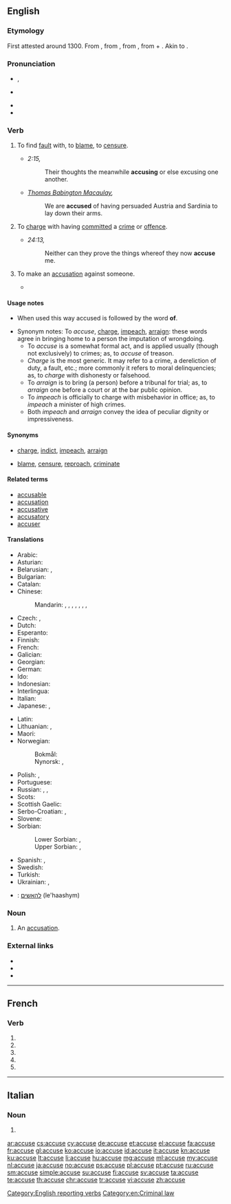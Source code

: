 {{also|accusé}}
==English==
{{Webster 1913}}

===Etymology===
First attested around 1300. From {{etyl|enm|en}} {{term|acusen|lang=enm}}, from {{etyl|fro|en}} {{term|acuser|lang=fro}}, from {{etyl|la|en}} {{term/t|la|accūsō||to call to account, accuse}}, from {{term|ad||to|lang=la}} + {{term|causa||cause, lawsuit, reason|lang=la}}. Akin to {{term|cause|lang=en}}.

===Pronunciation===
* {{a|RP}} {{enPR|əkyo͞ozʹ}}, {{IPA|/əˈkjuːz/}}
* {{a|US}} {{IPA|/ə.ˈkjuz/}}
* {{audio|En-us-accuse.ogg|Audio (US)}}
* {{rhymes|uːz}}

===Verb===
{{en-verb|accus|ing}}

# {{context|transitive|lang=en}} To find [[fault]] with, to [[blame]], to [[censure]].
#* {{rfdate}} ''{{w|Epistle to the Romans}} 2:15,''
#*: Their thoughts the meanwhile '''accusing''' or else excusing one another.
#* {{rfdate}} ''[[w:Thomas Babington Macaulay, 1st Baron Macaulay|Thomas Babington Macaulay]],''
#*: We are '''accused''' of having persuaded Austria and Sardinia to lay down their arms.
# {{context|transitive|lang=en}} To [[charge]] with having [[commit]]ted a [[crime]] or [[offence]].
#* {{rfdate}} ''{{w|Acts of the Apostles}} 24:13,''
#*: Neither can they prove the things whereof they now '''accuse''' me.
#: {{usex|For the U.S. President to be impeached, he must be '''accused''' of a high crime or misdemeanor.|lang=en}}
# {{context|intransitive|lang=en}} To make an [[accusation]] against someone.
#* {{quote-magazine|date=2013-06-08|volume=407|issue=8839|page=55|magazine={{w|The Economist}}
|title=[http://www.economist.com/news/business/21579011-president-proposes-new-round-intellectual-property-reform-obama-goes-troll-hunting Obama goes troll-hunting]
|passage=According to this saga of intellectual-property misanthropy, these creatures [patent trolls] roam the business world, buying up patents and then using them to demand extravagant payouts from companies they '''accuse''' of infringing them. Often, their victims pay up rather than face the costs of a legal battle.}}

====Usage notes====
* {{sense|legal}} When used this way accused is followed by the word '''of'''.
* Synonym notes: To ''accuse'', [[charge]], [[impeach]], [[arraign]]: these words agree in bringing home to a person the imputation of wrongdoing.
** To ''accuse'' is a somewhat formal act, and is applied usually (though not exclusively) to crimes; as, to ''accuse'' of treason.
** ''Charge'' is the most generic. It may refer to a crime, a dereliction of duty, a fault, etc.; more commonly it refers to moral delinquencies; as, to ''charge'' with dishonesty or falsehood.
** To ''arraign'' is to bring (a person) before a tribunal for trial; as, to ''arraign'' one before a court or at the bar public opinion.
** To ''impeach'' is officially to charge with misbehavior in office; as, to ''impeach'' a minister of high crimes.
** Both ''impeach'' and ''arraign'' convey the idea of peculiar dignity or impressiveness.

====Synonyms====
* {{sense|legal}} [[charge]], [[indict]], [[impeach]], [[arraign]]
* {{sense|}} [[blame]], [[censure]], [[reproach]], [[criminate]]

====Related terms====
* [[accusable]]
* [[accusation]]
* [[accusative]]
* [[accusatory]]
* [[accuser]]

====Translations====
{{trans-top|attribute blame to someone}}
* Arabic: {{t|ar|اِتَّهَمَ|tr=ittahama}}
* Asturian: {{t|ast|acusar}}
* Belarusian: {{t|be|абвінавачваць|impf|tr=abvinaváčvac’|sc=Cyrl}}, {{t|be|абвінаваціць|pf|tr=abvinavácic’|sc=Cyrl}}
* Bulgarian: {{t+|bg|обвинявам|tr=obvinjávam}}
* Catalan: {{t+|ca|acusar}}
* Chinese:
*: Mandarin: {{t|cmn|指責|sc=Hani}}, {{t+|cmn|指责|tr=zhǐzé|sc=Hani}}, {{t+|cmn|控告|tr=kònggào|sc=Hani}}, {{t|cmn|譴責|sc=Hani}}, {{t+|cmn|谴责|tr=qiǎnzhé|sc=Hani}}, {{t+|cmn|指控|tr=zhǐkòng|sc=Hani}}, {{t+|cmn|控訴|sc=Hani}}, {{t+|cmn|控诉|tr=kòngsù|sc=Hani}}
* Czech: {{t|cs|obviňovat|impf}}, {{t|cs|obvinit|pf}}
* Dutch: {{t+|nl|beschuldigen}}
* Esperanto: {{t|eo|akuzi}}
* Finnish: {{t+|fi|syyttää}}
* French: {{t+|fr|accuser}}
* Galician: {{t|gl|acusar}}
* Georgian: {{t|ka|დაბრალება}}
* German: {{t|de|beschuldigen}}
* Ido: {{t+|io|akuzar}}
* Indonesian: {{t+|id|tuduh|alt=menuduh}}
* Interlingua: {{t|ia|accusar}}
* Italian: {{t+|it|accusare}}
* Japanese: {{t|ja|問う|tr=とう, tou|sc=Jpan}}, {{t|ja|着せる|tr=きせる, kiseru|sc=Jpan}}
{{trans-mid}}
* Latin: {{t|la|accusare}}
* Lithuanian: {{t+|lt|apkaltinti}}, {{t+|lt|kaltinti}}
* Maori: {{t|mi|whakapae}}
* Norwegian:
*: Bokmål: {{t+|no|beskylde}}
*: Nynorsk: {{t|nn|skulde}}, {{t|nn|skylde}}
* Polish: {{t+|pl|oskarżać|impf}}, {{t+|pl|oskarżyć|pf}}
* Portuguese: {{t+|pt|acusar}}
* Russian: {{t+|ru|винить|impf|tr=vinítʹ}}, {{t+|ru|обвинять|impf|tr=obvinjátʹ}}, {{t+|ru|обвинить|pf|tr=obvinítʹ|sc=Cyrl}}
* Scots: {{t|sco|wyte}}
* Scottish Gaelic: {{t|gd|cuir às leth}}
* Serbo-Croatian: {{t|sh|optužiti}}, {{t|sh|okriviti}}
* Slovene: {{t|sl|obtožiti}}
* Sorbian:
*: Lower Sorbian: {{t|dsb|do winy dawaś|impf}}, {{t|dsb|do winy daś|pf}}
*: Upper Sorbian: {{t|hsb|wobwinować|impf}}, {{t|hsb|wobwinić|pf}}
* Spanish: {{t+|es|acusar}}, {{t+|es|denunciar}}
* Swedish: {{t+|sv|anklaga}}
* Turkish: {{t+|tr|suçlamak}}
* Ukrainian: {{t|uk|звинувачувати|impf|tr=zvynuváčuvaty|sc=Cyrl}}, {{t|uk|звинуватити|pf|tr=zvynuvátyty|sc=Cyrl}}
{{trans-bottom}}

{{checktrans-top}}
* {{ttbc|he}}: [[להאשים]] (le'haashym)
{{trans-bottom}}

===Noun===
{{en-noun}}

# {{context|obsolete|lang=en}} An [[accusation]].
#: {{rfquotek|Shakespeare}}

===External links===
* {{R:Webster 1913}}
* {{R:Century 1911}}
* {{R:OneLook}}

[[Category:English reporting verbs]]
[[Category:en:Criminal law]]

----

==French==

===Verb===
{{fr-verb-form}}

# {{conjugation of|accuser||1|s|pres|ind|lang=fr}}
# {{conjugation of|accuser||3|s|pres|ind|lang=fr}}
# {{conjugation of|accuser||1|s|pres|sub|lang=fr}}
# {{conjugation of|accuser||3|s|pres|sub|lang=fr}}
# {{conjugation of|accuser||2|s|imp|lang=fr}}

----

==Italian==

===Noun===
{{head|it|plural}} {{f}}

# {{plural of|accusa|lang=it|nocat=1}}

[[ar:accuse]]
[[cs:accuse]]
[[cy:accuse]]
[[de:accuse]]
[[et:accuse]]
[[el:accuse]]
[[fa:accuse]]
[[fr:accuse]]
[[gl:accuse]]
[[ko:accuse]]
[[io:accuse]]
[[id:accuse]]
[[it:accuse]]
[[kn:accuse]]
[[ku:accuse]]
[[lt:accuse]]
[[li:accuse]]
[[hu:accuse]]
[[mg:accuse]]
[[ml:accuse]]
[[my:accuse]]
[[nl:accuse]]
[[ja:accuse]]
[[no:accuse]]
[[ps:accuse]]
[[pl:accuse]]
[[pt:accuse]]
[[ru:accuse]]
[[sm:accuse]]
[[simple:accuse]]
[[su:accuse]]
[[fi:accuse]]
[[sv:accuse]]
[[ta:accuse]]
[[te:accuse]]
[[th:accuse]]
[[chr:accuse]]
[[tr:accuse]]
[[vi:accuse]]
[[zh:accuse]]